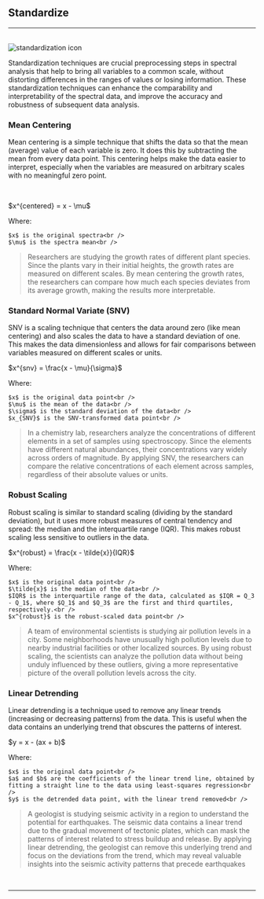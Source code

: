 
## Standardize
<hr />
<br />
<Image src={`${imagePath}standardization_icon.svg`} alt="standardization icon" width={65} height={65} />

Standardization techniques are crucial preprocessing steps in spectral analysis that help to bring all variables to a common scale, without distorting differences in the ranges of values or losing information. These standardization techniques can enhance the comparability and interpretability of the spectral data, and improve the accuracy and robustness of subsequent data analysis.

### Mean Centering

Mean centering is a simple technique that shifts the data so that the mean (average) value of each variable is zero. It does this by subtracting the mean from every data point. This centering helps make the data easier to interpret, especially when the variables are measured on arbitrary scales with no meaningful zero point.

<br />
<p style={{textAlign: 'center'}}>$x^{centered} = x - \mu$</p>

Where:

    $x$ is the original spectra<br />
    $\mu$ is the spectra mean<br />

> Researchers are studying the growth rates of different plant species. Since the plants vary in their initial heights, the growth rates are measured on different scales. By mean centering the growth rates, the researchers can compare how much each species deviates from its average growth, making the results more interpretable.
>

### Standard Normal Variate (SNV)

SNV is a scaling technique that centers the data around zero (like mean centering) and also scales the data to have a standard deviation of one. This makes the data dimensionless and allows for fair comparisons between variables measured on different scales or units.
<br />
<p style={{textAlign: 'center'}}>$x^{snv} = \frac{x - \mu}{\sigma}$</p>

Where:

    $x$ is the original data point<br />
    $\mu$ is the mean of the data<br />
    $\sigma$ is the standard deviation of the data<br />
    $x_{SNV}$ is the SNV-transformed data point<br />


> In a chemistry lab, researchers analyze the concentrations of different elements in a set of samples using spectroscopy. Since the elements have different natural abundances, their concentrations vary widely across orders of magnitude. By applying SNV, the researchers can compare the relative concentrations of each element across samples, regardless of their absolute values or units.
> 

### Robust Scaling

Robust scaling is similar to standard scaling (dividing by the standard deviation), but it uses more robust measures of central tendency and spread: the median and the interquartile range (IQR). This makes robust scaling less sensitive to outliers in the data. 
<br />
<p style={{textAlign: 'center'}}>$x^{robust} = \frac{x - \tilde{x}}{IQR}$</p>

Where:

    $x$ is the original data point<br />
    $\tilde{x}$ is the median of the data<br />
    $IQR$ is the interquartile range of the data, calculated as $IQR = Q_3 - Q_1$, where $Q_1$ and $Q_3$ are the first and third quartiles, respectively.<br />
    $x^{robust}$ is the robust-scaled data point<br />


>A team of environmental scientists is studying air pollution levels in a city. Some neighborhoods have unusually high pollution levels due to nearby industrial facilities or other localized sources. By using robust scaling, the scientists can analyze the pollution data without being unduly influenced by these outliers, giving a more representative picture of the overall pollution levels across the city.
> 

### Linear Detrending

Linear detrending is a technique used to remove any linear trends (increasing or decreasing patterns) from the data. This is useful when the data contains an underlying trend that obscures the patterns of interest. 
<br />
<p style={{textAlign: 'center'}}>$y = x - (ax + b)$</p>

Where:

    $x$ is the original data point<br />
    $a$ and $b$ are the coefficients of the linear trend line, obtained by fitting a straight line to the data using least-squares regression<br />
    $y$ is the detrended data point, with the linear trend removed<br />


>A geologist is studying seismic activity in a region to understand the potential for earthquakes. The seismic data contains a linear trend due to the gradual movement of tectonic plates, which can mask the patterns of interest related to stress buildup and release. By applying linear detrending, the geologist can remove this underlying trend and focus on the deviations from the trend, which may reveal valuable insights into the seismic activity patterns that precede earthquakes
> 

<br />
<hr />
<br />
<ImageLink href="/preprocessing/baseline_correction" image={{alt: "baseline correction icon",src: `${imagePath}baseline_icon.svg`}} text="Baseline" />
<br />
<ImageLink href="/preprocessing/smoothing" image={{alt: "smoothing icon", src: `${imagePath}smoothing_icon.svg`}} text="Smooth" />
<br />
<ImageLink href="/preprocessing/offset" image={{alt: "offset icon", src: `${imagePath}offset_icon.svg`}} text="Offset" />
<br />
<ImageLink href="/preprocessing/normalization" image={{alt: "normalization icon", src: `${imagePath}normalization_icon.svg`}} text="Normalize" />
<br />
<ImageLink href="/preprocessing/peak_detection" image={{alt: "peak detection icon", src: `${imagePath}peak_detection_icon.svg`}} text="Peaks" />
<br />
<ImageLink href="/preprocessing/offset" image={{alt: "offset icon", src: `${imagePath}derivative_icon.svg`}} text="Derivative" />